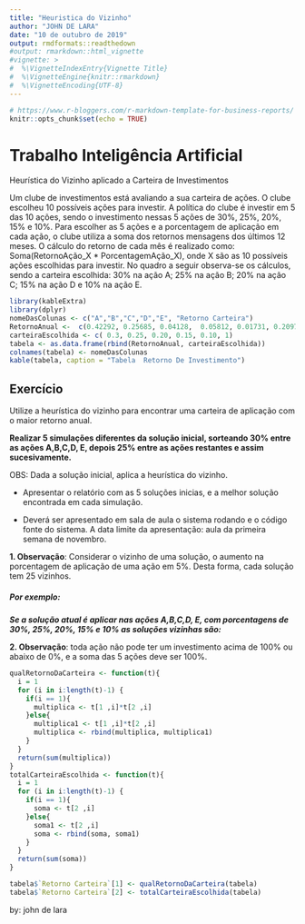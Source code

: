 ```yaml
---
title: "Heuristica do Vizinho"
author: "JOHN DE LARA"
date: "10 de outubro de 2019"
output: rmdformats::readthedown
#output: rmarkdown::html_vignette
#vignette: >
#  %\VignetteIndexEntry{Vignette Title}
#  %\VignetteEngine{knitr::rmarkdown}
#  %\VignetteEncoding{UTF-8}
---
```


```r
# https://www.r-bloggers.com/r-markdown-template-for-business-reports/
knitr::opts_chunk$set(echo = TRUE)
```

# Trabalho Inteligência Artificial
Heurística do Vizinho aplicado a Carteira de Investimentos

Um clube de investimentos está avaliando a sua carteira de ações. O clube escolheu 10 possíveis ações para investir. 
A política do clube é investir em 5 das 10 ações, sendo o investimento nessas 5 ações de 30%, 25%, 20%, 15% e 10%. 
Para escolher as 5 ações e a porcentagem de aplicação em cada ação, o clube utiliza a soma dos retornos mensagens dos últimos 12 meses.
O cálculo do retorno de cada mês é realizado como: Soma(RetornoAção_X * PorcentagemAção_X), onde X são as 10 possíveis ações escolhidas para investir. No quadro a seguir observa-se os cálculos, sendo a carteira escolhida: 30% na ação A; 25% na ação B; 20% na ação C; 15% na ação D e 10% na ação E.


```r
library(kableExtra)
library(dplyr)
nomeDasColunas <- c("A","B","C","D","E", "Retorno Carteira")
RetornoAnual <-  c(0.42292, 0.25685, 0.04128,  0.05812, 0.01731, 0.20979)
carteiraEscolhida <- c( 0.3, 0.25, 0.20, 0.15, 0.10, 1)
tabela <- as.data.frame(rbind(RetornoAnual, carteiraEscolhida))
colnames(tabela) <- nomeDasColunas
kable(tabela, caption = "Tabela  Retorno De Investimento")
```

## Exercício
Utilize a heurística do vizinho para encontrar uma carteira de aplicação com o maior retorno anual.

**Realizar 5 simulações diferentes da solução inicial, sorteando 30% entre as ações A,B,C,D, E, depois 25% entre
as ações restantes e assim sucesivamente.** 

OBS: Dada a solução inicial, aplica a heurística do vizinho.

- Apresentar o relatório com as 5 soluções inicias, e a melhor solução encontrada em cada simulação.

- Deverá ser apresentado em sala de aula o sistema rodando e o código fonte do sistema. A data limite da
apresentação: aula da primeira semana de novembro.

**1. Observação**: Considerar o vizinho de uma solução, o aumento na porcentagem de aplicação de uma ação em
5%. Desta forma, cada solução tem 25 vizinhos. 

##### Por exemplo:
***Se a solução atual é aplicar nas ações A,B,C,D, E, com porcentagens de 30%, 25%, 20%, 15% e 10% as soluções vizinhas são:***

**2. Observação**: toda ação não pode ter um investimento acima de 100% ou abaixo de 0%, e a soma das 5 ações
deve ser 100%.

```r
qualRetornoDaCarteira <- function(t){
  i = 1
  for (i in i:length(t)-1) {
    if(i == 1){
      multiplica <- t[1 ,i]*t[2 ,i]
    }else{
      multiplica1 <- t[1 ,i]*t[2 ,i]
      multiplica <- rbind(multiplica, multiplica1)
    } 
  }
  return(sum(multiplica))
}
totalCarteiraEscolhida <- function(t){
  i = 1
  for (i in i:length(t)-1) {
    if(i == 1){
      soma <- t[2 ,i]
    }else{
      soma1 <- t[2 ,i]
      soma <- rbind(soma, soma1)
    } 
  }
  return(sum(soma))
}

tabela$`Retorno Carteira`[1] <- qualRetornoDaCarteira(tabela)
tabela$`Retorno Carteira`[2] <- totalCarteiraEscolhida(tabela)

```

by: john de lara